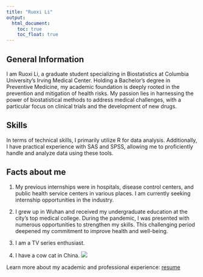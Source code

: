 ```yaml
---
title: "Ruoxi Li"
output: 
  html_document:
    toc: true
    toc_float: true
---
```


## General Information

I am Ruoxi Li, a graduate student specializing in Biostatistics at Columbia University's Irving Medical Center. Holding a Bachelor's degree in Preventive Medicine, my academic foundation is deeply rooted in the prevention and mitigation of health risks. My passion lies in harnessing the power of biostatistical methods to address medical challenges, with a particular focus on clinical trials and the development of new drugs.

## Skills

In terms of technical skills, I primarily utilize R for data analysis. Additionally, I have practical experience with SAS and SPSS, allowing me to proficiently handle and analyze data using these tools.

## Facts about me

1. My previous internships were in hospitals, disease control centers, and public health service centers in various places. I am currently seeking internship opportunities in the industry.

2. I grew up in Wuhan and received my undergraduate education at the city's top medical college. During the pandemic, I was presented with numerous opportunities to strengthen my skills. This challenging period deepened my commitment to improve health and well-being.

3. I am a TV series enthusiast.

4. I have a cow cat in China.
![](kitty.jpg)

Learn more about my academic and professional experience: [resume](About-me.html)


